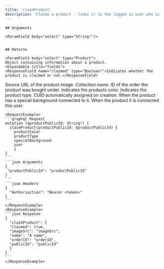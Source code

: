 ```yaml
---
title: 'claimProduct'
description: 'Claims a product - links it to the logged in user who is claiming it.'
---
```

    
    ## Arguments
    
    <ParamField body="select" type="String!"/> 

    
    ## Returns

    <ParamField body="select" type="Product">
    Object containing information about a product.
    <Expandable title="fields">
    <ResponseField name="claimed" type="Boolean!">Indicates whether the product is claimed or not.</ResponseField>
<ResponseField name="imageSrc" type="String">Source URL of the product image.</ResponseField>
<ResponseField name="name" type="String!">Collection name.</ResponseField>
<ResponseField name="orderId" type="String!">ID of the order the product was bought under.</ResponseField>
<ResponseField name="productColor" type="Color!">Indicates the products color.</ResponseField>
<ResponseField name="productType" type="Type!">Indicates the product type.</ResponseField>
<ResponseField name="publicId" type="String!">CUID automatically assigned on creation.</ResponseField>
<ResponseField name="specialBackground" type="Background">When the product has a special background connected to it.</ResponseField>
<ResponseField name="user" type="ProductUser">When the product it is connected this user.</ResponseField>
    </Expandable>
    </ParamField>
    
    <RequestExample>
    ```graphql Request
    mutation ($productPublicId: String!) {
      claimProduct(productPublicId: $productPublicId) {
        productColor
        productType
        specialBackground
        user  
        }
    }
    ```
    ```json Arguemnts
    {
     "productPublicId": "productPublicId"
    }
    ```
    ```json Headers
    {
      "Authoriaztion": "Bearer <token>"
    }
    ```
    </RequestExample>
    <ResponseExample>
    ```json Response
    {
      "claimProduct": {
      "claimed": true,
      "imageSrc": "imageSrc",
      "name": "A name",
      "orderId": "orderId",
      "publicId": "publicId"
      }
    }
    ```
    </ResponseExample>
